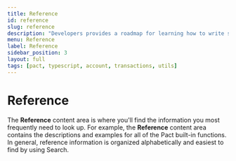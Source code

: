 ```yaml
---
title: Reference
id: reference
slug: reference
description: "Developers provides a roadmap for learning how to write smart contracts and frontend user interfaces for applications that run on the Kadena blockchain network."
menu: Reference
label: Reference
sidebar_position: 3
layout: full
tags: [pact, typescript, account, transactions, utils]
---
```


<head>
  <title>Developers Reference</title>
  <meta name="description" content="The Kadena Developers content provides a roadmap for learning how to write smart contracts and frontend user interfaces for applications that run on the Kadena blockchain network."/>
</head>

# Reference

The **Reference** content area is where you'll find the information you most frequently need to look up.
For example, the **Reference** content area contains the descriptions and examples for all of the Pact built-in functions.
In general, reference information is organized alphabetically and easiest to find by using Search.
